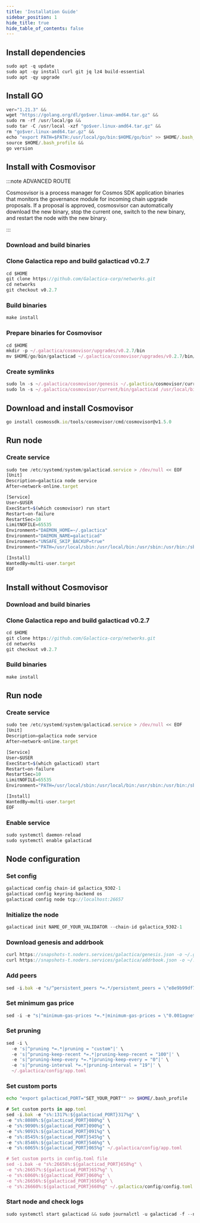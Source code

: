 ```yaml
---
title: 'Installation Guide'
sidebar_position: 1
hide_title: true
hide_table_of_contents: false
---
```



<PageTitle
  iconUrl="img/galactica-icon.svg"
  title="Galactica Installation Guide"
  chainId="galactica_9302-1"
  version="v0.2.7"
/>

## Install dependencies

```js
sudo apt -q update
sudo apt -qy install curl git jq lz4 build-essential
sudo apt -qy upgrade
```

## Install GO

```js
ver="1.21.3" &&
wget "https://golang.org/dl/go$ver.linux-amd64.tar.gz" &&
sudo rm -rf /usr/local/go &&
sudo tar -C /usr/local -xzf "go$ver.linux-amd64.tar.gz" &&
rm "go$ver.linux-amd64.tar.gz" &&
echo "export PATH=$PATH:/usr/local/go/bin:$HOME/go/bin" >> $HOME/.bash_profile &&
source $HOME/.bash_profile &&
go version
```

## Install with Cosmovisor

:::note ADVANCED ROUTE

Cosmosvisor is a process manager for Cosmos SDK application binaries that monitors the governance module for incoming chain upgrade proposals. If a proposal is approved, cosmosvisor can automatically download the new binary, stop the current one, switch to the new binary, and restart the node with the new binary.

:::

### Download and build binaries

### Clone Galactica repo and build galacticad v0.2.7

```js
cd $HOME
git clone https://github.com/Galactica-corp/networks.git
cd networks
git checkout v0.2.7
```

### Build binaries

```js
make install
```

### Prepare binaries for Cosmovisor

```js
cd $HOME
mkdir -p ~/.galactica/cosmovisor/upgrades/v0.2.7/bin
mv $HOME/go/bin/galacticad ~/.galactica/cosmovisor/upgrades/v0.2.7/bin/
```

### Create symlinks

```js
sudo ln -s ~/.galactica/cosmovisor/genesis ~/.galactica/cosmovisor/current -f
sudo ln -s ~/.galactica/cosmovisor/current/bin/galacticad /usr/local/bin/galacticad -f
```

## Download and install Cosmovisor

```js
go install cosmossdk.io/tools/cosmovisor/cmd/cosmovisor@v1.5.0
```

## Run node

### Create service

```js
sudo tee /etc/systemd/system/galacticad.service > /dev/null << EOF
[Unit]
Description=galactica node service
After=network-online.target

[Service]
User=$USER
ExecStart=$(which cosmovisor) run start
Restart=on-failure
RestartSec=10
LimitNOFILE=65535
Environment="DAEMON_HOME=~/.galactica"
Environment="DAEMON_NAME=galacticad"
Environment="UNSAFE_SKIP_BACKUP=true"
Environment="PATH=/usr/local/sbin:/usr/local/bin:/usr/sbin:/usr/bin:/sbin:/bin:/usr/games:/usr/local/games:/snap/bin:~/.galactica/cosmovisor/current/bin"

[Install]
WantedBy=multi-user.target
EOF
```

## Install without Cosmovisor

### Download and build binaries

### Clone Galactica repo and build galacticad v0.2.7

```js
cd $HOME
git clone https://github.com/Galactica-corp/networks.git
cd networks
git checkout v0.2.7
```

### Build binaries

```js
make install
```

## Run node

### Create service

```js
sudo tee /etc/systemd/system/galacticad.service > /dev/null << EOF
[Unit]
Description=galactica node service
After=network-online.target

[Service]
User=$USER
ExecStart=$(which galacticad) start
Restart=on-failure
RestartSec=10
LimitNOFILE=65535
Environment="PATH=/usr/local/sbin:/usr/local/bin:/usr/sbin:/usr/bin:/sbin:/bin:/usr/games:/usr/local/games:/snap/bin"

[Install]
WantedBy=multi-user.target
EOF
```

### Enable service

```js
sudo systemctl daemon-reload
sudo systemctl enable galacticad
```

## Node configuration

### Set config

```js
galacticad config chain-id galactica_9302-1
galacticad config keyring-backend os
galacticad config node tcp://localhost:26657
```

### Initialize the node

```js
galacticad init NAME_OF_YOUR_VALIDATOR --chain-id galactica_9302-1
```

### Download genesis and addrbook

```js
curl https://snapshots-t.noders.services/galactica/genesis.json -o ~/.galactica/config/genesis.json
curl https://snapshots-t.noders.services/galactica/addrbook.json -o ~/.galactica/config/addrbook.json
```

### Add peers

```js
sed -i.bak -e "s/^persistent_peers *=.*/persistent_peers = \"e8e9b99df78bae2bf6c41a3006f6f3568230649b@galactica-t-rpc.noders.services:27456\"/" ~/.galactica/config/config.toml
```

### Set minimum gas price

```js
sed -i -e "s|^minimum-gas-prices *=.*|minimum-gas-prices = \"0.001agnet\"|" ~/.galactica/config/app.toml
```

### Set pruning

```js
sed -i \
  -e 's|^pruning *=.*|pruning = "custom"|' \
  -e 's|^pruning-keep-recent *=.*|pruning-keep-recent = "100"|' \
  -e 's|^pruning-keep-every *=.*|pruning-keep-every = "0"|' \
  -e 's|^pruning-interval *=.*|pruning-interval = "19"|' \
  ~/.galactica/config/app.toml
```

### Set custom ports

```bash
echo "export galacticad_PORT="SET_YOUR_PORT"" >> $HOME/.bash_profile
```

```js
# Set custom ports in app.toml
sed -i.bak -e "s%:1317%:${galacticad_PORT}317%g" \
-e "s%:8080%:${galacticad_PORT}080%g" \
-e "s%:9090%:${galacticad_PORT}090%g" \
-e "s%:9091%:${galacticad_PORT}091%g" \
-e "s%:8545%:${galacticad_PORT}545%g" \
-e "s%:8546%:${galacticad_PORT}546%g" \
-e "s%:6065%:${galacticad_PORT}065%g" ~/.galactica/config/app.toml

# Set custom ports in config.toml file
sed -i.bak -e "s%:26658%:${galacticad_PORT}658%g" \
-e "s%:26657%:${galacticad_PORT}657%g" \
-e "s%:6060%:${galacticad_PORT}060%g" \
-e "s%:26656%:${galacticad_PORT}656%g" \
-e "s%:26660%:${galacticad_PORT}660%g" ~/.galactica/config/config.toml
```

### Start node and check logs

```js
sudo systemctl start galacticad && sudo journalctl -u galacticad -f --no-hostname -o cat
```
